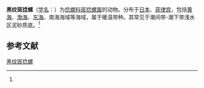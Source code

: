 {{Speciesbox
| name = 黑纹斑捻螺
| status = 
| status_system = 
| image = 
| genus = Punctacteon
| species = yamamurae
| authority = (Habe, 1976)<ref name='id10508'>{{cite web| url =http://www.bioinfo.cn/db05/BjdwSpecies.php?action=view&id=10508| title =黑纹斑捻螺| work =《中国动物物种编目数据库》| publisher =中国科学院微生物研究所| author =中国科学院动物研究所| accessdate =2009-04-28| deadurl =yes| archiveurl =https://web.archive.org/web/20160305085325/http://www.bioinfo.cn/db05/BjdwSpecies.php?action=view&id=10508| archivedate =2016-03-05}}</ref>
}}

'''黑纹斑捻螺'''（[[学名|学名]]：{{lang|la|''Punctacteon yamamurae''}}）为[[捻螺科|捻螺科]][[斑捻螺属|斑捻螺属]]的动物。分布于[[日本|日本]]、[[菲律宾|菲律宾]]，包括[[黄海|黄海]]、[[渤海|渤海]]、[[东海|东海]]、南海海域等海域，属于暖温带种。其常见于潮间带-潮下带浅水区泥砂质底。<ref name='id10508'/>

== 参考文献 ==
{{reflist}}

{{Wikispecies|Punctacteon yamamurae}}
{{Taxonbar|from=Q11179427}}

[[Category:斑捻螺属|黑纹斑捻螺]]


{{软体动物小作品}}